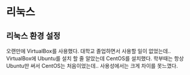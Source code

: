 # 리눅스

## 리눅스 환경 설정

오랜만에 VirtualBox를 사용했다. 대학교 졸업하면서 사용할 일이 없었는데.. VirtualBox에 Ubuntu를 설치 할 줄 알았는데 CentOS를 설치했다. 학부때는 항상 Ubuntu만 써서 CentOS는 처음이었는데.. 사용성에서는 크게 차이를 못느꼈다.
